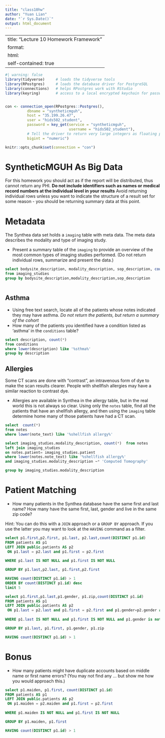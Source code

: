 ```yaml
---
title: "class10hw"
author: "Yuan Lian"
date: "`r Sys.Date()`"
output: html_document
---
```


---
title: "Lecture 10 Homework Framework"
format: 
  html:
    self-contained: true
---

```r
#| warning: false
library(tidyverse)     # loads the tidyverse tools
library(RPostgres)     # loads the database driver for PostgreSQL
library(connections)   # helps RPostgres work with RStudio
library(keyring)       # access to a local encrypted keychain for passwords


con <- connection_open(RPostgres::Postgres(),
          dbname = "syntheticmguh",
          host = "35.199.26.47",
          user = "hids502_student",
          password = key_get(service = "syntheticmguh", 
                             username = "hids502_student"),
          # Tell the driver to return very large integers as floating point (vs truncating them)
          bigint = "numeric")

knitr::opts_chunk$set(connection = "con")
```

# SyntheticMGUH As Big Data

For this homework you should act as if the report will be distributed, thus cannot return any PHI. **Do not include identifiers such as names or medical record numbers at the individual level in your results** Avoid returning individual rows unless you want to indicate the structure of a result set for some reason - you should be returning summary data at this point.

# Metadata

The Synthea data set holds a `imaging` table with meta data. The meta data describes the modality and type of imaging study.

-   Present a summary table of the `imaging` to provide an overview of the most common types of imaging studies performed. (Do not return individual rows, summarize and present the data.)

```sql
select bodysite_description, modality_description, sop_description, count(*) 
from imaging_studies
group by bodysite_description,modality_description,sop_description



```

## Asthma

-   Using free text search, locate all of the patients whose notes indicated they may have asthma. *Do not return the patients, but return a summary of the cohort*
-   How many of the patients you identified have a condition listed as 'asthma' in the `conditions` table?

```sql
select description, count(*) 
from conditions
where lower(description) like '%sthma%'
group by description
```

## Allergies

Some CT scans are done with "contrast", an intravenous form of dye to make the scan results clearer. People with shellfish allergies may have a similar reaction to contrast dye.

-   Allergies are available in Synthea in the allergy table, but in the real world this is not always so clear. Using only the `notes` table, find all the patients that have an shellfish allergy, and then using the `imaging` table determine home many of those patients have had a CT scan.

```sql
select  count(*) 
from notes
where lower(note_text) like '%shellfish allergy%'

```

```sql
select imaging_studies.modality_description, count(*)  from notes 
left join imaging_studies 
on notes.patient= imaging_studies.patient
where lower(notes.note_text) like '%shellfish allergy%'
and imaging_studies.modality_description ~* 'Computed Tomography'

group by imaging_studies.modality_description
```

# Patient Matching

-   How many patients in the Synthea database have the same first and last name? How many have the same first, last, gender and live in the same zip code?

Hint: You can do this with a `JOIN` approach or a `GROUP BY` approach. If you use the latter you may want to look at the `HAVING` command as a filter.

```sql
select p1.first,p2.first, p1.last, p2.last,count(DISTINCT p1.id) 
FROM patients AS p1
LEFT JOIN public.patients AS p2
 ON p1.last = p2.last and p1.first = p2.first
 
WHERE p1.last IS NOT NULL and p1.first IS NOT NULL

GROUP BY p1.last,p2.last, p1.first,p2.first

HAVING count(DISTINCT p1.id) > 1
ORDER BY count(DISTINCT p1.id) desc
limit 5

```

```sql
select p1.first,p1.last,p1.gender, p1.zip,count(DISTINCT p1.id) 
FROM patients AS p1
LEFT JOIN public.patients AS p2
 ON p1.last = p2.last and p1.first = p2.first and p1.gender=p2.gender and  p1.zip=p2.zip
 
WHERE p1.last IS NOT NULL and p1.first IS NOT NULL and p1.gender is not null and p1.zip is not null

GROUP BY p1.last, p1.first, p1.gender, p1.zip

HAVING count(DISTINCT p1.id) > 1


```

# Bonus

-   How many patients might have duplicate accounts based on middle name or first name errors? (You may not find any ... but show me how you would approach this.)

```sql
select p1.maiden, p1.first, count(DISTINCT p1.id) 
FROM patients AS p1
LEFT JOIN public.patients AS p2
 ON p1.maiden = p2.maiden and p1.first = p2.first
 
WHERE p1.maiden IS NOT NULL and p1.first IS NOT NULL

GROUP BY p1.maiden, p1.first

HAVING count(DISTINCT p1.id) > 1


```
